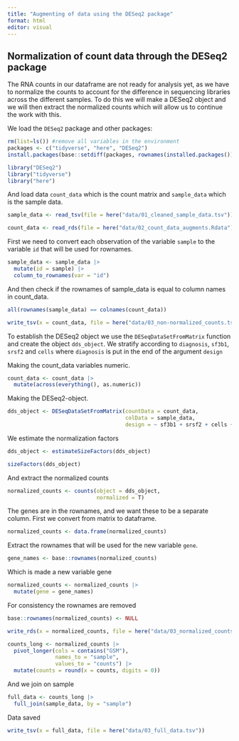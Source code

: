 ```yaml
---
title: "Augmenting of data using the DESeq2 package"
format: html
editor: visual
---
```


## Normalization of count data through the DESeq2 package

The RNA counts in our dataframe are not ready for analysis yet, as we have to normalize the counts to account for the difference in sequencing libraries across the different samples. To do this we will make a DESeq2 object and we will then extract the normalized counts which will allow us to continue the work with this.

We load the `DESeq2` package and other packages:

```r
rm(list=ls()) #remove all variables in the environment
packages <- c("tidyverse", "here", "DESeq2")
install.packages(base::setdiff(packages, rownames(installed.packages())))

library("DESeq2")
library("tidyverse")
library("here")
```

And load data `count_data` which is the count matrix and `sample_data` which is the sample data.

```r
sample_data <- read_tsv(file = here("data/01_cleaned_sample_data.tsv"))

count_data <- read_rds(file = here("data/02_count_data_augments.Rdata"))
```

First we need to convert each observation of the variable `sample` to the variable `id` that will be used for rownames.

```r
sample_data <- sample_data |>
  mutate(id = sample) |> 
  column_to_rownames(var = "id")
```

And then check if the rownames of sample_data is equal to column names in count_data.

```r
all(rownames(sample_data) == colnames(count_data))

write_tsv(x = count_data, file = here("data/03_non-normalized_counts.tsv"))
```

To establish the DESeq2 object we use the `DESeqDataSetFromMatrix` function and create the object `dds_object`. We stratify according to `diagnosis`, `sf3b1`, `srsf2` and `cells` where `diagnosis` is put in the end of the argument `design`

Making the count_data variables numeric.

```r
count_data <- count_data |> 
  mutate(across(everything(), as.numeric))
```

Making the DESeq2-object.

```r
dds_object <- DESeqDataSetFromMatrix(countData = count_data, 
                                     colData = sample_data, 
                                     design = ~ sf3b1 + srsf2 + cells + diagnosis)
```

We estimate the normalization factors

```r
dds_object <- estimateSizeFactors(dds_object)

sizeFactors(dds_object)
```

And extract the normalized counts

```r
normalized_counts <- counts(object = dds_object, 
                            normalized = T)
```

The genes are in the rownames, and we want these to be a separate column. First we convert from matrix to dataframe.

```r
normalized_counts <- data.frame(normalized_counts)
```

Extract the rownames that will be used for the new variable `gene`.

```r
gene_names <- base::rownames(normalized_counts)

```

Which is made a new variable gene

```r
normalized_counts <- normalized_counts |> 
  mutate(gene = gene_names)
```

For consistency the rownames are removed

```r
base::rownames(normalized_counts) <- NULL

write_rds(x = normalized_counts, file = here("data/03_normalized_counts.Rdata"))
```

```r
counts_long <- normalized_counts |> 
  pivot_longer(cols = contains("GSM"), 
               names_to = "sample", 
               values_to = "counts") |> 
  mutate(counts = round(x = counts, digits = 0))
```

And we join on sample

```r
full_data <- counts_long |> 
  full_join(sample_data, by = "sample")
```

Data saved

```r
write_tsv(x = full_data, file = here("data/03_full_data.tsv"))
```



